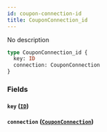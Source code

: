 ```yaml
---
id: coupon-connection-id
title: CouponConnection_id
---
```


No description

```graphql
type CouponConnection_id {
  key: ID
  connection: CouponConnection
}
```

### Fields

#### `key` ([`ID`](/v1/scalars/id))

#### `connection` ([`CouponConnection`](/v1/objects/coupon-connection))
